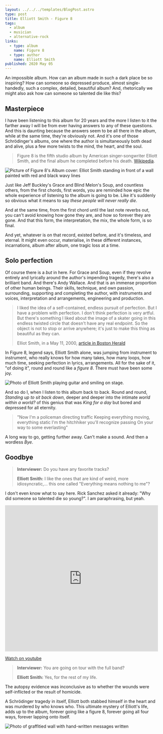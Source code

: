 ```yaml
---
layout: ../../../templates/BlogPost.astro
type: post
title: Elliott Smith - Figure 8
tags:
  - album
  - musician
  - alternative-rock
links:
  - type: album
    name: Figure 8
  - type: author
    name: Elliott Smith
published: 2020 May 05
---
```


<Abstract>

An impossible album. How can an album made in such a dark place be so inspiring? How can someone so depressed produce, almost single-handedly, such a complex, detailed, beautiful album? And, rhetorically we might also ask how can someone so talented die like this?

</Abstract>

## Masterpiece

I have been listening to this album for 20 years and the more I listen to it the farther away I will be from ever having answers to any of these questions. And this is daunting because the answers seem to be all there in the album, while at the same time, they're obviously not. And it's one of those Schrödinger's albums, one where the author is simultaneously both dead and alive, plus a few more twists to the mind, the heart, and the soul.

> Figure 8 is the fifth studio album by American singer-songwriter Elliott Smith, and the final album he completed before his death. [Wikipedia](<https://en.wikipedia.org/wiki/Figure_8_(album)>).

![Picture of Figure 8's Album cover: Elliot Smith standing in front of a wall painted with red and black wavy lines](./media/elliott-smith-figure-8-cover.jpg 'Elliott Smith - Figure 8 // Wikipedia https://en.wikipedia.org/wiki/Figure_8_(album)#/media/File:Elliott_smith_figure_8_cover.jpg')

Just like Jeff Buckley's Grace and Blind Melon's Soup, and countless others, from the first chords, first words, you are reminded how epic the whole experience of listening to the album is going to be. Like it's suddenly so obvious what it means to say _these people will never really die_.

And at the same time, from the first chord until the last note reverbs out, you can't avoid knowing how gone they are, and how so forever they are gone. And that this form, the interpretation, the mix, the whole form, is so final.

And yet, whatever is on that record, existed before, and it's timeless, and eternal. It might even occur, materialise, in these different instances, incarnations, album after album, one tragic loss at a time.

## Solo perfection

Of course there is a _but_ in here. For Grace and Soup, even if they revolve entirely and lyrically around the author's impending tragedy, there's also a brilliant band. And there's Andy Wallace. And that is an immense proportion of other human beings. Their skills, technique, and own passion, surrounding, supporting and completing the author, with instruments and voices, interpretation and arrangements, engineering and production.

> I liked the idea of a self-contained, endless pursuit of perfection.
> But I have a problem with perfection. I don't think perfection is very artful.
> But there's something I liked about the image of a skater going in this endless
> twisted circle that doesn't have any real endpoint. So the object is not to stop
> or arrive anywhere; it's just to make this thing as beautiful as they can.
>
> Elliot Smith, in a May 11, 2000, [article in Boston Herald](https://web.archive.org/web/20160309061004/https://business.highbeam.com/3972/article-1G1-62029622/elliott-smith-figure-8-embodies-his-endless-quest-perfection)

In Figure 8, legend says, Elliott Smith alone, was jumping from instrument to instrument, who really knows for how many takes, how many loops, how much time, seeking perfection in lyrics, arrangements. All for the sake of it, "of doing it", round and round like a _figure 8_. There must have been some joy.

![Photo of Elliott Smith playing guitar and smiling on stage.](./media/elliott-smith.jpg 'Henry Fonda Theater, L.A., January 2003 // Photo by llaurens@sweetadeline.net CC BY-SA 3.0 https://creativecommons.org/licenses/by-sa/3.0')

And so do I, when I listen to this album back to back. Round and round, _Standing up to sit back down_, deeper and deeper into the intimate _world within a world?_ of this genius that was _King for a day_ but bored and depressed for all eternity.

> "Now I'm a policeman directing traffic
> Keeping everything moving, everything static
> I'm the hitchhiker you'll recognize passing
> On your way to some everlasting"

A long way to go, getting further away. Can't make a sound. And then a wordless _Bye_.

## Goodbye

> **Interviewer:** Do you have any favorite tracks?
>
> **Elliott Smith:** I like the ones that are kind of weird, more idiosyncratic,... this one called "Everything means nothing to me"?

I don't even know what to say here. Rick Sanchez asked it already: "Why did someone so talented die so young?". I am paraphrasing, but yeah.

<iframe
  width="100%"
  height="480"
  src="https://www.youtube.com/embed/VSqumt6Bt-g"
  frameBorder="0"
  allow="accelerometer; encrypted-media; gyroscope; picture-in-picture"
  allowfullscreen
></iframe>

[Watch on youtube](https://www.youtube.com/watch?v=VSqumt6Bt-g)

> **Interviewer:** You are going on tour with the full band?
>
> **Elliott Smith:** Yes, for the rest of my life.

The autopsy evidence was inconclusive as to whether the wounds were self-inflicted or the result of homicide.

A Schrödinger tragedy in itself, Elliott both stabbed himself in the heart and was murdered by who knows who. This ultimate mystery of Elliott's life, adds up to the album, forever going like a figure 8, forever going all four ways, forever lapping onto itself.

![Photo of graffitied wall with hand-written messages written](./media/elliott-smith-memorial-wall.jpg 'Elliott Smith Wall in Silver Lake // Photo by MacLeod CC BY 2.0 https://www.flickr.com/people/76041334@N00')

